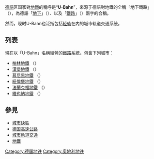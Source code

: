 [[德語|德語]]区国家對[[地鐵|地鐵]]的稱呼是“'''U-Bahn'''”，來源于德語對地鐵的全稱「地下鐵路」（{{lang|de|'''Untergrundbahn'''}}），為德語「[[地下|地下]]」（{{lang|de|Untergrund}}）、以及「[[鐵路|鐵路]]」（{{lang|de|bahn}}）兩字的合稱。

然而，现时U-Bahn也泛指包括[[輕軌運輸系統|轻轨]]在内的城市轨道交通系统。

== 列表 ==
現在以「U-Bahn」名稱經營的鐵路系統，包含下列城市：

* [[柏林地鐵|柏林地鐵]] （{{lang|de|U-Bahn Berlin}}）
* [[漢堡地鐵|漢堡地鐵]] （{{lang|de|U-Bahn Hamburg}}）
* [[慕尼黑地鐵|慕尼黑地鐵]] （{{lang|de|U-Bahn München}}）
* [[紐倫堡地鐵|紐倫堡地鐵]] （{{lang|de|U-Bahn Nürnberg}}）
* [[法蘭克福地鐵|法蘭克福地鐵]] （{{lang|de|U-Bahn Frankfurt}}）
* [[維也納地鐵|維也納地鐵]] （{{lang|de|U-Bahn Wien}}）

== 參見 ==
* [[城市快铁|城市快铁]]
* [[德国高速公路|德国高速公路]]
* [[城市軌道交通|城市軌道交通]]
* [[地鐵|地鐵]]

[[Category:德国地铁|Category:德国地铁]]
[[Category:奥地利地铁|Category:奥地利地铁]]